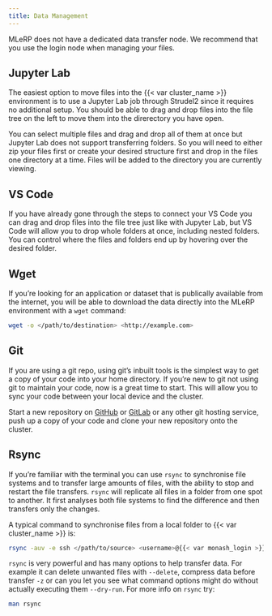 ```yaml
---
title: Data Management
---
```

MLeRP does not have a dedicated data transfer node. We recommend that you use the login node when managing your files.

## Jupyter Lab
The easiest option to move files into the {{< var cluster_name >}} environment is to use a Jupyter Lab job through Strudel2 since it requires no additional setup. You should be able to drag and drop files into the file tree on the left to move them into the direrectory you have open.

You can select multiple files and drag and drop all of them at once but Jupyter Lab does not support transferring folders. So you will need to either zip your files first or create your desired structure first and drop in the files one directory at a time. Files will be added to the directory you are currently viewing.

## VS Code
If you have already gone through the steps to connect your VS Code you can drag and drop files into the file tree just like with Jupyter Lab, but VS Code will allow you to drop whole folders at once, including nested folders. You can control where the files and folders end up by hovering over the desired folder.

## Wget
If you're looking for an application or dataset that is publically available from the internet, you will be able to download the data directly into the MLeRP environment with a `wget` command:

```bash
wget -o </path/to/destination> <http://example.com>
```

## Git
If you are using a git repo, using git's inbuilt tools is the simplest way to get a copy of your code into your home directory. If you're new to git not using git to maintain your code, now is a great time to start. This will allow you to sync your code between your local device and the cluster. 

Start a new repository on [GitHub](https://github.com/) or [GitLab](https://about.gitlab.com/) or any other git hosting service, push up a copy of your code and clone your new repository onto the cluster. 

## Rsync
If you're familiar with the terminal you can use `rsync` to synchronise file systems and to transfer large amounts of files, with the ability to stop and restart the file transfers. `rsync` will replicate all files in a folder from one spot to another. It first analyses both file systems to find the difference and then transfers only the changes.

A typical command to synchronise files from a local folder to {{< var cluster_name >}} is:

```bash
rsync -auv -e ssh </path/to/source> <username>@{{< var monash_login >}}:</path/to/destination>
```

`rsync` is very powerful and has many options to help transfer data. For example it can delete unwanted files with `--delete`, compress data before transfer `-z` or can you let you see what command options might do without actually executing them `--dry-run`. For more info on `rsync` try:

```bash
man rsync
```
